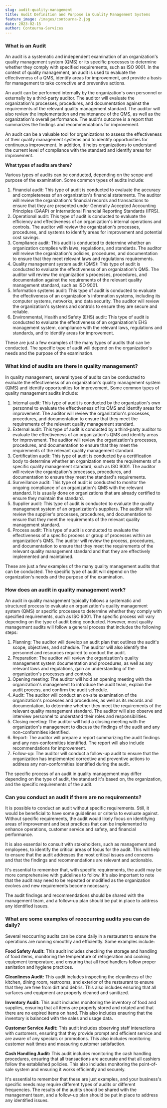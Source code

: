 ```yaml
---
slug: audit-quality-management
title: Audit Definition and Purpose in Quality Management Systems
feature_image: /images/contourna-2.jpg
date: 2023-02-15
author: Contourna-Services
---
```

<!--StartFragment-->

### What is an Audit

An audit is a systematic and independent examination of an organization's quality management system (QMS) or its specific processes to determine whether they comply with specified requirements, such as ISO 9001. In the context of quality management, an audit is used to evaluate the effectiveness of a QMS, identify areas for improvement, and provide a basis for management to take corrective and preventive actions.

An audit can be performed internally by the organization's own personnel or externally by a third-party auditor. The auditor will evaluate the organization's processes, procedures, and documentation against the requirements of the relevant quality management standard. The auditor will also review the implementation and maintenance of the QMS, as well as the organization's overall performance. The audit's outcome is a report that summarizes the findings and recommendations for improvement.

An audit can be a valuable tool for organizations to assess the effectiveness of their quality management systems and to identify opportunities for continuous improvement. In addition, it helps organizations to understand the current level of compliance with the standard and identify areas for improvement.

**What types of audits are there?**

Various types of audits can be conducted, depending on the scope and purpose of the examination. Some common types of audits include:

1. Financial audit: This type of audit is conducted to evaluate the accuracy and completeness of an organization's financial statements. The auditor will review the organization's financial records and transactions to ensure that they are presented under Generally Accepted Accounting Principles (GAAP) or International Financial Reporting Standards (IFRS).
2. Operational audit: This type of audit is conducted to evaluate the efficiency and effectiveness of an organization's internal operations and controls. The auditor will review the organization's processes, procedures, and systems to identify areas for improvement and potential cost savings.
3. Compliance audit: This audit is conducted to determine whether an organization complies with laws, regulations, and standards. The auditor will review the organization's policies, procedures, and documentation to ensure that they meet relevant laws and regulations requirements.
4. Quality management system audit (QMS): This type of audit is conducted to evaluate the effectiveness of an organization's QMS. The auditor will review the organization's processes, procedures, and documentation against the requirements of the relevant quality management standard, such as ISO 9001.
5. Information systems audit: This type of audit is conducted to evaluate the effectiveness of an organization's information systems, including its computer systems, networks, and data security. The auditor will review the organization's systems and controls to ensure they are secure and reliable.
6. Environmental, Health and Safety (EHS) audit: This type of audit is conducted to evaluate the effectiveness of an organization's EHS management system, compliance with the relevant laws, regulations and standards, and to identify areas for improvement.

These are just a few examples of the many types of audits that can be conducted. The specific type of audit will depend on the organization's needs and the purpose of the examination.

### What kind of audits are there in quality management?

In quality management, several types of audits can be conducted to evaluate the effectiveness of an organization's quality management system (QMS) and identify opportunities for improvement. Some common types of quality management audits include:

1. Internal audit: This type of audit is conducted by the organization's own personnel to evaluate the effectiveness of its QMS and identify areas for improvement. The auditor will review the organization's processes, procedures, and documentation to ensure that they meet the requirements of the relevant quality management standard.
2. External audit: This type of audit is conducted by a third-party auditor to evaluate the effectiveness of an organization's QMS and identify areas for improvement. The auditor will review the organization's processes, procedures, and documentation to ensure that they meet the requirements of the relevant quality management standard.
3. Certification audit: This type of audit is conducted by a certification body to determine whether an organization meets the requirements of a specific quality management standard, such as ISO 9001. The auditor will review the organization's processes, procedures, and documentation to ensure they meet the standard's requirements.
4. Surveillance audit: This type of audit is conducted to monitor the ongoing compliance of an organization's QMS with the relevant standard. It is usually done on organizations that are already certified to ensure they maintain the standard.
5. Supplier audit: This type of audit is conducted to evaluate the quality management system of an organization's suppliers. The auditor will review the supplier's processes, procedures, and documentation to ensure that they meet the requirements of the relevant quality management standard.
6. Process audit: This type of audit is conducted to evaluate the effectiveness of a specific process or group of processes within an organization's QMS. The auditor will review the process, procedures, and documentation to ensure that they meet the requirements of the relevant quality management standard and that they are effectively implemented and maintained.

These are just a few examples of the many quality management audits that can be conducted. The specific type of audit will depend on the organization's needs and the purpose of the examination.

### How does an audit in quality management work?

An audit in quality management typically follows a systematic and structured process to evaluate an organization's quality management system (QMS) or specific processes to determine whether they comply with specified requirements, such as ISO 9001. The specific process will vary depending on the type of audit being conducted. However, most quality management audits will follow a general process that includes the following steps:

1. Planning: The auditor will develop an audit plan that outlines the audit's scope, objectives, and schedule. The auditor will also identify the personnel and resources required to conduct the audit.
2. Preparation: The auditor will review the organization's quality management system documentation and procedures, as well as any relevant laws and regulations, gain an understanding of the organization's processes and controls.
3. Opening meeting: The auditor will hold an opening meeting with the organization's management to introduce the audit team, explain the audit process, and confirm the audit schedule.
4. Audit: The auditor will conduct an on-site examination of the organization's processes and procedures, as well as its records and documentation, to determine whether they meet the requirements of the relevant quality management standard. The auditor will also observe and interview personnel to understand their roles and responsibilities.
5. Closing meeting: The auditor will hold a closing meeting with the organization's management to discuss the findings of the audit and any non-conformities identified.
6. Report: The auditor will prepare a report summarizing the audit findings and any non-conformities identified. The report will also include recommendations for improvement.
7. Follow-up: The auditor will conduct a follow-up audit to ensure that the organization has implemented corrective and preventive actions to address any non-conformities identified during the audit.

The specific process of an audit in quality management may differ depending on the type of audit, the standard it's based on, the organization, and the specific requirements of the audit.

### Can you conduct an audit if there are no requirements?

It is possible to conduct an audit without specific requirements. Still, it would be beneficial to have some guidelines or criteria to evaluate against. Without specific requirements, the audit would likely focus on identifying areas of improvement and best practices that can be implemented to enhance operations, customer service and safety, and financial performance.

It is also essential to consult with stakeholders, such as management and employees, to identify the critical areas of focus for the audit. This will help to ensure that the audit addresses the most critical issues and concerns and that the findings and recommendations are relevant and actionable.

It's essential to remember that, with specific requirements, the audit may be more comprehensive with guidelines to follow. It's also important to note that the audit may need to be repeated or modified as the organization evolves and new requirements become necessary.

The audit findings and recommendations should be shared with the management team, and a follow-up plan should be put in place to address any identified issues.

### What are some examples of reoccurring audits you can do daily?

Several reoccurring audits can be done daily in a restaurant to ensure the operations are running smoothly and efficiently. Some examples include:

**Food Safety Audit:** This audit includes checking the storage and handling of food items, monitoring the temperature of refrigeration and cooking equipment temperature, and ensuring that all food handlers follow proper sanitation and hygiene practices.

**Cleanliness Audit:** This audit includes inspecting the cleanliness of the kitchen, dining room, restrooms, and exterior of the restaurant to ensure that they are free from dirt and debris. This also includes ensuring that all surfaces and equipment are properly cleaned and sanitized.

**Inventory Audit:** This audit includes monitoring the inventory of food and supplies, ensuring that all items are properly stored and rotated and that there are no expired items on hand. This also includes ensuring that the inventory is balanced with the sales and usage data.

**Customer Service Audit:** This audit includes observing staff interactions with customers, ensuring that they provide prompt and efficient service and are aware of any specials or promotions. This also includes monitoring customer wait times and measuring customer satisfaction.

**Cash Handling Audit:** This audit includes monitoring the cash handling procedures, ensuring that all transactions are accurate and that all cashiers follow the established policies. This also includes monitoring the point-of-sale system and ensuring it works efficiently and securely.

It's essential to remember that these are just examples, and your business's specific needs may require different types of audits or different frequencies. The results of the audits should be shared with the management team, and a follow-up plan should be put in place to address any identified issues.

<!--EndFragment-->